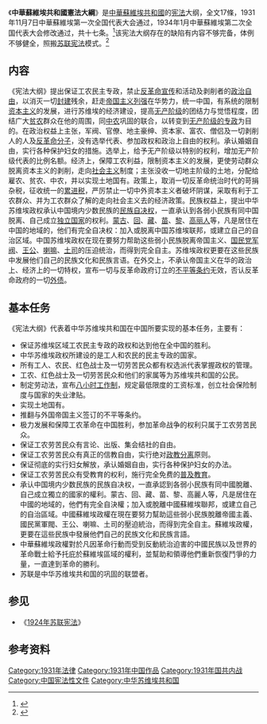 {{中华人民共和国宪政史}}
《'''中華蘇維埃共和國憲法大綱'''》是[[中华苏维埃共和国|中華蘇維埃共和國]]的[[宪法|宪法]]大纲，全文17條，1931年11月7日中華蘇維埃第一次全国代表大会通过，1934年1月中華蘇維埃第二次全国代表大会修改通过，共十七条。<ref>{{cite web |author1=孙瑜 |title=中华苏维埃共和国宪法大纲主要内容简介 |url=http://bjgy.chinacourt.gov.cn/article/detail/2011/07/id/882423.shtml |website=北京法院网 |accessdate=2020-07-16 |date=2011-07-11 |archive-date=2020-07-16 |archive-url=https://web.archive.org/web/20200716113419/http://bjgy.chinacourt.gov.cn/article/detail/2011/07/id/882423.shtml |dead-url=no }}</ref>该宪法大纲存在的缺陷有内容不够完备，体例不够健全，照搬[[苏联宪法|苏联宪法]]模式。<ref>{{cite journal |title=法史精华：中华苏维埃共和国宪法大纲 |journal=法治吉林建设研究 |date=2019-01-22 |issue=第6期 |url=http://www.jlfxhw.com/fzwh/4055.jhtml |accessdate=2020-07-16 |archive-date=2020-07-16 |archive-url=https://web.archive.org/web/20200716053159/http://www.jlfxhw.com/fzwh/4055.jhtml |dead-url=no }}</ref>

==内容==
《宪法大纲》提出保证工农民主专政，禁止[[反革命宣传|反革命宣传]]和活动及剥削者的[[政治自由|政治自由]]，以消灭一切[[封建|封建]]残余，赶走[[帝国主义|帝国主义]][[列强|列强]]在华势力，统一中国，有系统的限制[[资本主义|资本主义]]的发展，进行苏维埃的经济建设，提高[[无产阶级|无产阶级]]的团结力与觉悟程度，团结广大[[贫农|贫农]]群众在他的周围，同[[中农|中农]]巩固的联合，以转变到[[无产阶级专政|无产阶级的专政]]为目的。在政治权益上主张，军阀、官僚、地主豪绅、资本家、富农、僧侣及一切剥削人的人及[[反革命分子|反革命分子]]，没有选举代表、参加政权和政治上自由的权利。承认婚姻自由，实行各种保护妇女的措施。选举上，给予无产阶级以特别的权利，增加无产阶级代表的比例名额。经济上，保障工农利益，限制资本主义的发展，更使劳动群众脱离资本主义的剥削，走向[[社会主义|社会主义]]制度；主张没收一切地主阶级的土地，分配给雇农、贫农、中农，并以实现土地国有。政策上，取消一切反革命统治时代的苛捐杂税，征收统一的[[累进税|累进税]]，严厉禁止一切中外资本主义者破坏阴谋，采取有利于工农群众、并为工农群众了解的走向社会主义去的经济政策。民族权益上，提出中华苏维埃政权承认中国境内少数民族的[[民族自決|民族自决权]]，一直承认到各弱小民族有同中国脱离、自己成立[[独立国家|独立国家]]的权利。[[外蒙古|蒙古]]、[[回民|回]]、[[藏族|藏]]、[[苗族|苗]]、[[黎族|黎]]、[[中國朝鮮族|高丽人]]等，凡是居住在中国的地域的，他们有完全自决权：加入或脱离中国苏维埃联邦，或建立自己的自治区域。中国苏维埃政权在现在要努力帮助这些弱小民族脱离帝国主义、[[国民党反动派|国民党军阀]]、[[王公|王公]]、[[喇嘛|喇嘛]]、[[土司|土司]]的压迫统治，而得到完全自主。苏维埃政权更要在这些民族中发展他们自己的民族文化和民族言语。在外交上，不承认帝国主义在华的政治上、经济上的一切特权，宣布一切与反革命政府订立的[[不平等条约|不平等条约]]无效，否认反革命政府的一切[[外债|外债]]。

==基本任务==
《宪法大纲》代表着中华苏维埃共和国在中国所要实现的基本任务，主要有：
*保证苏维埃区域工农民主专政的政权和达到他在全中国的胜利。
*中华苏维埃政权所建设的是工人和农民的民主专政的国家。
*所有工人、农民、红色战士及一切劳苦民众都有权选派代表掌握政权的管理。
*工农、红色战士及一切劳苦民众和他们的家属等为苏维埃共和国的公民。
*制定劳动法，宣布[[八小时工作制|八小时工作制]]，规定最低限度的工资标准，创立社会保险制度与国家的失业津贴。
*实现土地国有。
*推翻与外国帝国主义签订的不平等条约。
*极力发展和保障工农革命在中国胜利，参加革命战争的权利只属于工农劳苦民众。
*保证工农劳苦民众有言论、出版、集会结社的自由。
*保证工农劳苦民众有真正的信教自由，实行绝对[[政教分离|政教分离]]原则。
*保证彻底的实行妇女解放，承认婚姻自由，实行各种保护妇女的办法。
*保证工农劳苦民众有受教育的权利，施行完全免费的[[普及教育|普及教育]]。
*承认中国境内少数民族的民族自决权，一直承認到各弱小民族有同中國脫離、自己成立獨立的國家的權利。蒙古、回、藏、苗、黎、高麗人等，凡是居住在中國的地域的，他們有完全自決權；加入或脫離中國蘇維埃聯邦，或建立自己的自治區域。中國蘇維埃政權在現在要努力幫助這些弱小民族脫離帝國主義、國民黨軍閥、王公、喇嘛、土司的壓迫統治，而得到完全自主。蘇維埃政權，更要在這些民族中發展他們自己的民族文化和民族言語。 
*中華蘇維埃政權對於凡因革命行動而受到反動統治迫害的中國民族以及世界的革命戰士給予托庇於蘇維埃區域的權利，並幫助和領導他們重新恢復鬥爭的力量，一直達到革命的勝利。
*苏联是中华苏维埃共和国的巩固的联盟者。

==参见==
*《[[1924年苏联宪法|1924年苏联宪法]]》

==参考资料==
{{reflist}}

{{wikisource}}
[[Category:1931年法律|Category:1931年法律]]
[[Category:1931年中国作品|Category:1931年中国作品]]
[[Category:1931年国共内战|Category:1931年国共内战]]
[[Category:中国宪法性文件|Category:中国宪法性文件]]
[[Category:中华苏维埃共和国|Category:中华苏维埃共和国]]